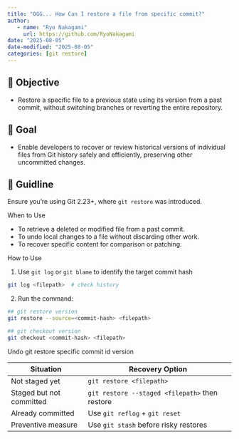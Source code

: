 ```yaml
---
title: "OGG... How Can I restore a file from specific commit?"
author: 
   - name: "Ryo Nakagami"
     url: https://github.com/RyoNakagami
date: "2025-08-05"
date-modified: "2025-08-05"
categories: [git restore]
---
```


## 🔎 Objective

- Restore a specific file to a previous state using its version from a past commit, without switching branches or reverting the entire repository.

## 🎯 Goal

- Enable developers to recover or review historical versions of individual files from Git history safely and efficiently, preserving other uncommitted changes.

## 📘 Guidline

Ensure you're using Git 2.23+, where `git restore` was introduced.

[When to Use]{.mini-section}  

- To retrieve a deleted or modified file from a past commit.
- To undo local changes to a file without discarding other work.
- To recover specific content for comparison or patching.

[How to Use]{.mini-section}

1. Use `git log` or `git blame` to identify the target commit hash

```bash
git log <filepath>  # check history
```

2. Run the command:

```bash
## git restore version
git restore --source=<commit-hash> <filepath>

## git checkout version
git checkout <commit-hash> <filepath>
```

[Undo git restore specific commit id version]{.mini-section}

| Situation                | Recovery Option                                |
| ------------------------ | ---------------------------------------------- |
| Not staged yet           | `git restore <filepath>`                       |
| Staged but not committed | `git restore --staged <filepath>` then restore |
| Already committed        | Use `git reflog` + `git reset`                 |
| Preventive measure       | Use `git stash` before risky restores          |
